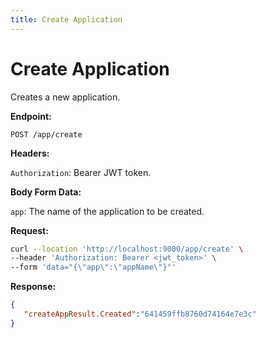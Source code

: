 ```yaml
---
title: Create Application
---
```

# Create Application

Creates a new application.

**Endpoint:**

`POST /app/create`

**Headers:**

`Authorization`: Bearer JWT token.

**Body Form Data:**

`app`: The name of the application to be created.

**Request:**

```bash
curl --location 'http://localhost:9000/app/create' \
--header 'Authorization: Bearer <jwt_token>' \
--form 'data="{\"app\":\"appName\"}"'
```

**Response:**

```json
{
   "createAppResult.Created":"641459ffb8760d74164e7e3c"
}
```
